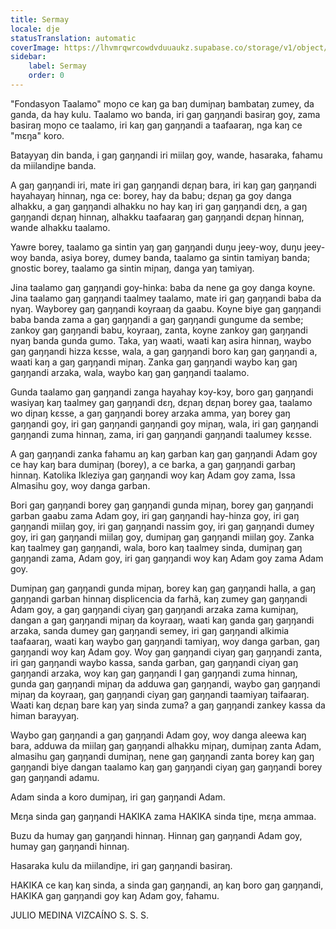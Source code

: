 ```yaml
---
title: Sermay
locale: dje
statusTranslation: automatic
coverImage: https://lhvmrqwrcowdvduuaukz.supabase.co/storage/v1/object/public/strapi-uploads/small_cover-educacion-fundamental.webp-2d51a7828a2b1309555be27f7e2a61a0.webp
sidebar:
    label: Sermay
    order: 0
---
```

"Fondasyon Taalamo" moɲo ce kaŋ ga baŋ dumiɲaŋ bambataŋ zumey, da ganda, da hay kulu. Taalamo wo banda, iri gaŋ gaŋŋandi basiraŋ goy, zama basiraŋ moɲo ce taalamo, iri kaŋ gaŋ gaŋŋandi a taafaaraŋ, nga kaŋ ce "mɛŋa" koro.

Batayyaŋ din banda, i gaŋ gaŋŋandi iri miilaŋ goy, wande, hasaraka, fahamu da miilandiɲe banda.

A gaŋ gaŋŋandi iri, mate iri gaŋ gaŋŋandi dɛɲaŋ bara, iri kaŋ gaŋ gaŋŋandi hayahayaŋ hinnaŋ, nga ce: borey, hay da babu; dɛɲaŋ ga goy danga alhakku, a gaŋ gaŋŋandi alhakku no hay kaŋ iri gaŋ gaŋŋandi dɛŋ, a gaŋ gaŋŋandi dɛɲaŋ hinnaŋ, alhakku taafaaraŋ gaŋ gaŋŋandi dɛɲaŋ hinnaŋ, wande alhakku taalamo.

Yawre borey, taalamo ga sintin yaŋ gaŋ gaŋŋandi duŋu jeey-woy, duŋu jeey-woy banda, asiya borey, dumey banda, taalamo ga sintin tamiyaŋ banda; gnostic borey, taalamo ga sintin miɲaŋ, danga yaŋ tamiyaŋ.

Jina taalamo gaŋ gaŋŋandi goy-hinka: baba da nene ga goy danga koyne. Jina taalamo gaŋ gaŋŋandi taalmey taalamo, mate iri gaŋ gaŋŋandi baba da nyaŋ. Wayborey gaŋ gaŋŋandi koyraaŋ da gaabu. Koyne biye gaŋ gaŋŋandi baba banda zama a gaŋ gaŋŋandi a gaŋ gaŋŋandi gungume da sembe; zankoy gaŋ gaŋŋandi babu, koyraaŋ, zanta, koyne zankoy gaŋ gaŋŋandi nyaŋ banda gunda gumo. Taka, yaŋ waati, waati kaŋ asira hinnaŋ, waybo gaŋ gaŋŋandi hizza kɛsse, wala, a gaŋ gaŋŋandi boro kaŋ gaŋ gaŋŋandi a, waati kaŋ a gaŋ gaŋŋandi miɲaŋ. Zanka gaŋ gaŋŋandi waybo kaŋ gaŋ gaŋŋandi arzaka, wala, waybo kaŋ gaŋ gaŋŋandi taalamo.

Gunda taalamo gaŋ gaŋŋandi zanga hayahay kɔy-kɔy, boro gaŋ gaŋŋandi wasiyaŋ kaŋ taalmey gaŋ gaŋŋandi dɛŋ, dɛɲaŋ dɛɲaŋ borey gaa, taalamo wo diɲaŋ kɛsse, a gaŋ gaŋŋandi borey arzaka amma, yaŋ borey gaŋ gaŋŋandi goy, iri gaŋ gaŋŋandi gaŋŋandi goy miɲaŋ, wala, iri gaŋ gaŋŋandi gaŋŋandi zuma hinnaŋ, zama, iri gaŋ gaŋŋandi gaŋŋandi taalumey kɛsse.

A gaŋ gaŋŋandi zanka fahamu aŋ kaŋ garban kaŋ gaŋ gaŋŋandi Adam goy ce hay kaŋ bara dumiɲaŋ (borey), a ce barka, a gaŋ gaŋŋandi garbaŋ hinnaŋ. Katolika Ikleziya gaŋ gaŋŋandi woy kaŋ Adam goy zama, Issa Almasihu goy, woy danga garban.

Bori gaŋ gaŋŋandi borey gaŋ gaŋŋandi gunda miɲaŋ, borey gaŋ gaŋŋandi garban gaabu zama Adam goy, iri gaŋ gaŋŋandi hay-hinza goy, iri gaŋ gaŋŋandi miilaŋ goy, iri gaŋ gaŋŋandi nassim goy, iri gaŋ gaŋŋandi dumey goy, iri gaŋ gaŋŋandi miilaŋ goy, dumiɲaŋ gaŋ gaŋŋandi miilaŋ goy. Zanka kaŋ taalmey gaŋ gaŋŋandi, wala, boro kaŋ taalmey sinda, dumiɲaŋ gaŋ gaŋŋandi zama, Adam goy, iri gaŋ gaŋŋandi woy kaŋ Adam goy zama Adam goy.

Dumiɲaŋ gaŋ gaŋŋandi gunda miɲaŋ, borey kaŋ gaŋ gaŋŋandi halla, a gaŋ gaŋŋandi garban hinnaŋ displicencia da farhã, kaŋ zumey gaŋ gaŋŋandi Adam goy, a gaŋ gaŋŋandi ciyaŋ gaŋ gaŋŋandi arzaka zama kumiɲaŋ, dangan a gaŋ gaŋŋandi miɲaŋ da koyraaŋ, waati kaŋ ganda gaŋ gaŋŋandi arzaka, sanda dumey gaŋ gaŋŋandi semey, iri gaŋ gaŋŋandi alkimia taafaaraŋ, waati kaŋ waybo gaŋ gaŋŋandi tamiyaŋ, woy danga garban, gaŋ gaŋŋandi woy kaŋ Adam goy. Woy gaŋ gaŋŋandi ciyaŋ gaŋ gaŋŋandi zanta, iri gaŋ gaŋŋandi waybo kassa, sanda garban, gaŋ gaŋŋandi ciyaŋ gaŋ gaŋŋandi arzaka, woy kaŋ gaŋ gaŋŋandi I gaŋ gaŋŋandi zuma hinnaŋ, gunda gaŋ gaŋŋandi miɲaŋ da adduwa gaŋ gaŋŋandi, waybo gaŋ gaŋŋandi miɲaŋ da koyraaŋ, gaŋ gaŋŋandi ciyaŋ gaŋ gaŋŋandi taamiyaŋ taifaaraŋ. Waati kaŋ dɛɲaŋ bare kaŋ yaŋ sinda zuma? a gaŋ gaŋŋandi zankey kassa da himan barayyaŋ.

Waybo gaŋ gaŋŋandi a gaŋ gaŋŋandi Adam goy, woy danga aleewa kaŋ bara, adduwa da miilaŋ gaŋ gaŋŋandi alhakku miɲaŋ, dumiɲaŋ zanta Adam, almasihu gaŋ gaŋŋandi dumiɲaŋ, nene gaŋ gaŋŋandi zanta borey kaŋ gaŋ gaŋŋandi biye dangan taalamo kaŋ gaŋ gaŋŋandi ciyaŋ gaŋ gaŋŋandi borey gaŋ gaŋŋandi adamu.

Adam sinda a koro dumiɲaŋ, iri gaŋ gaŋŋandi Adam.

Mɛŋa sinda gaŋ gaŋŋandi HAKIKA zama HAKIKA sinda tiɲe, mɛŋa ammaa.

Buzu da humay gaŋ gaŋŋandi hinnaŋ. Hinnaŋ gaŋ gaŋŋandi Adam goy, humay gaŋ gaŋŋandi hinnaŋ.

Hasaraka kulu da miilandiɲe, iri gaŋ gaŋŋandi basiraŋ.

HAKIKA ce kaŋ kaŋ sinda, a sinda gaŋ gaŋŋandi, aŋ kaŋ boro gaŋ gaŋŋandi, HAKIKA gaŋ gaŋŋandi goy kaŋ Adam goy, fahamu.

JULIO MEDINA VIZCAÍNO
S. S. S.

